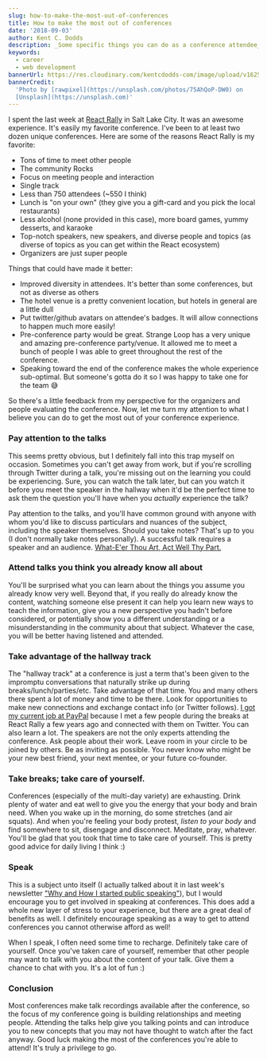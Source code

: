 ```yaml
---
slug: how-to-make-the-most-out-of-conferences
title: How to make the most out of conferences
date: '2018-09-03'
author: Kent C. Dodds
description: _Some specific things you can do as a conference attendee_
keywords:
  - career
  - web development
bannerUrl: https://res.cloudinary.com/kentcdodds-com/image/upload/v1625032863/kentcdodds.com/content/blog/how-to-make-the-most-out-of-conferences/banner.jpg
bannerCredit:
  'Photo by [rawpixel](https://unsplash.com/photos/75AhQoP-DW0) on
  [Unsplash](https://unsplash.com)'
---
```


I spent the last week at [React Rally](https://www.reactrally.com) in Salt Lake
City. It was an awesome experience. It's easily my favorite conference. I've
been to at least two dozen unique conferences. Here are some of the reasons
React Rally is my favorite:

- Tons of time to meet other people
- The community Rocks
- Focus on meeting people and interaction
- Single track
- Less than 750 attendees (~550 I think)
- Lunch is "on your own" (they give you a gift-card and you pick the local
  restaurants)
- Less alcohol (none provided in this case), more board games, yummy desserts,
  and karaoke
- Top-notch speakers, new speakers, and diverse people and topics (as diverse of
  topics as you can get within the React ecosystem)
- Organizers are just super people

Things that could have made it better:

- Improved diversity in attendees. It's better than some conferences, but not as
  diverse as others
- The hotel venue is a pretty convenient location, but hotels in general are a
  little dull
- Put twitter/github avatars on attendee's badges. It will allow connections to
  happen much more easily!
- Pre-conference party would be great. Strange Loop has a very unique and
  amazing pre-conference party/venue. It allowed me to meet a bunch of people I
  was able to greet throughout the rest of the conference.
- Speaking toward the end of the conference makes the whole experience
  sub-optimal. But someone's gotta do it so I was happy to take one for the team
  😅

So there's a little feedback from my perspective for the organizers and people
evaluating the conference. Now, let me turn my attention to what I believe you
can do to get the most out of your conference experience.

### Pay attention to the talks

This seems pretty obvious, but I definitely fall into this trap myself on
occasion. Sometimes you can't get away from work, but if you're scrolling
through Twitter during a talk, you're missing out on the learning you could be
experiencing. Sure, you can watch the talk later, but can you watch it before
you meet the speaker in the hallway when it'd be the perfect time to ask them
the question you'll have when you _actually_ experience the talk?

Pay attention to the talks, and you'll have common ground with anyone with whom
you'd like to discuss particulars and nuances of the subject, including the
speaker themselves. Should you take notes? That's up to you (I don't normally
take notes personally). A successful talk requires a speaker and an audience.
[What-E'er Thou Art, Act Well Thy Part.](https://education.byu.edu/magazine/winter2016/act_well_thy_part)

### Attend talks you think you already know all about

You'll be surprised what you can learn about the things you assume you already
know very well. Beyond that, if you really do already know the content, watching
someone else present it can help you learn new ways to teach the information,
give you a new perspective you hadn't before considered, or potentially show you
a different understanding or a misunderstanding in the community about that
subject. Whatever the case, you will be better having listened and attended.

### Take advantage of the hallway track

The "hallway track" at a conference is just a term that's been given to the
impromptu conversations that naturally strike up during
breaks/lunch/parties/etc. Take advantage of that time. You and many others there
spent a lot of money and time to be there. Look for opportunities to make new
connections and exchange contact info (or Twitter follows).
[I got my current job at PayPal](https://github.com/kentcdodds/ama/issues/47)
because I met a few people during the breaks at React Rally a few years ago and
connected with them on Twitter. You can also learn a lot. The speakers are not
the only experts attending the conference. Ask people about their work. Leave
room in your circle to be joined by others. Be as inviting as possible. You
never know who might be your new best friend, your next mentee, or your future
co-founder.

### Take breaks; take care of yourself.

Conferences (especially of the multi-day variety) are exhausting. Drink plenty
of water and eat well to give you the energy that your body and brain need. When
you wake up in the morning, do some stretches (and air squats). And when you're
feeling your body protest, _listen to your body_ and find somewhere to sit,
disengage and disconnect. Meditate, pray, whatever. You'll be glad that you took
that time to take care of yourself. This is pretty good advice for daily living
I think :)

### Speak

This is a subject unto itself (I actually talked about it in last week's
newsletter
["Why and How I started public speaking"](/blog/why-and-how-i-started-public-speaking)),
but I would encourage you to get involved in speaking at conferences. This does
add a whole new layer of stress to your experience, but there are a great deal
of benefits as well. I definitely encourage speaking as a way to get to attend
conferences you cannot otherwise afford as well!

When I speak, I often need some time to recharge. Definitely take care of
yourself. Once you've taken care of yourself, remember that other people may
want to talk with you about the content of your talk. Give them a chance to chat
with you. It's a lot of fun :)

### Conclusion

Most conferences make talk recordings available after the conference, so the
focus of my conference going is building relationships and meeting people.
Attending the talks help give you talking points and can introduce you to new
concepts that you may not have thought to watch after the fact anyway. Good luck
making the most of the conferences you're able to attend! It's truly a privilege
to go.
